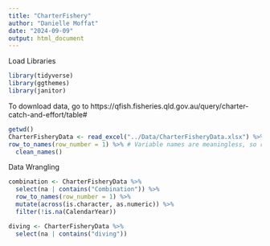 ```yaml
---
title: "CharterFishery"
author: "Danielle Moffat"
date: "2024-09-09"
output: html_document
---
```


Load Libraries
```r
library(tidyverse)
library(ggthemes)
library(janitor)
```

To download data, go to https://qfish.fisheries.qld.gov.au/query/charter-catch-and-effort/table# 
```r
getwd()
CharterFisheryData <- read_excel("../Data/CharterFisheryData.xlsx") %>%
row_to_names(row_number = 1) %>% # Variable names are meaningless, so remove
  clean_names()
```

Data Wrangling
```r
combination <- CharterFisheryData %>%
  select(na | contains("Combination")) %>%
  row_to_names(row_number = 1) %>%
  mutate(across(is.character, as.numeric)) %>%
  filter(!is.na(CalendarYear))

diving <- CharterFisheryData %>%
  select(na | contains("diving"))
```


